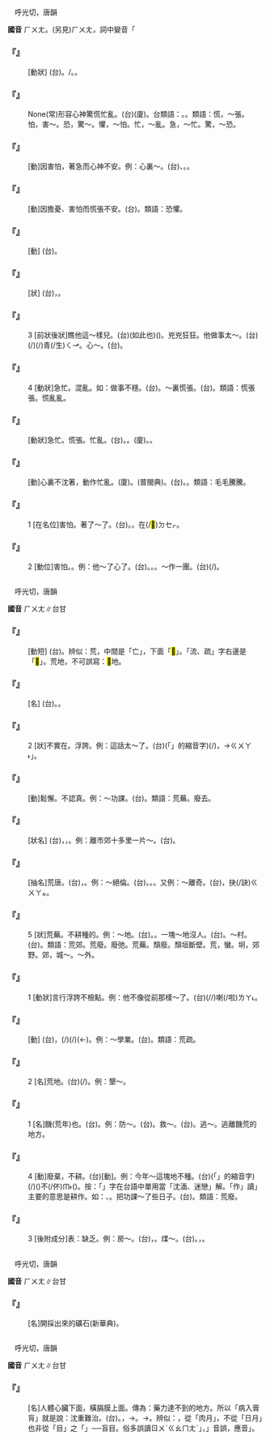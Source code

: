 
=={{ruby|慌|ㄏㄨㄤ}}==

　呼光切，唐韻

'''國音''' <rt>ㄏㄨㄤ</rt>。(另見)<rt>ㄏㄨㄤ</rt>，詞中變音「

    

==='''『{{ruby|慌|ㄏㄨㄤ}}{{ruby|作|ㄗㄨㄛˋ}}{{ruby|一|ㄧˋ}}{{ruby|團|ㄊㄨㄢˊ}}』'''===
: [動狀] (台){{ruby|驚|ㄍㄧㆩ}}{{ruby|<mark>&#xffa42;</mark>|ㄍㄚㆷ}}{{ruby|佝|ㄍㄨ}}{{ruby|佝|ㄍㄨ}}{{ruby|落|ㄌㄜㆷ ͘}}{{ruby|去|·ㄎㄧ˪}}。/{{ruby|<mark>&#xf8fc5;</mark>|ㄎㄨˊ}}{{ruby|<mark>&#xf8fc5;</mark>|ㄎㄨˊ}}{{ruby|落|ㄌㄜㆷ ͘}}{{ruby|去|·ㄎㄧ˪}}。{{ruby|<mark>&#xf95d5;</mark>|ㄎㄧㄨˊ}}{{ruby|<mark>&#xf95d5;</mark>|ㄎㄧㄨˊ}}{{ruby|<mark>&#xf95d5;</mark>|ㄎㄧㄨˊ}}。
    

==='''『{{ruby|心|ㄒㄧㄣ}}{{ruby|慌|ㄏㄨㄤ}}{{ruby|意|ㄧˋ}}{{ruby|亂|ㄌㄨㄢˋ}}』'''===
: None(常)形容心神驚慌忙亂。(台)(廈){{ruby|驚|ㄍㄧㆩ}}{{ruby|驚|ㄍㄧㆩ}}{{ruby|惶|ㄏㄧㆩˊ}}{{ruby|惶|ㄏㄧㆩˊ}}。台類語：{{ruby|懂|ㄉㄤˋ}}{{ruby|懂|ㄉㄤˋ}}{{ruby|嚇|ㄏㄧㆩㆷ}}{{ruby|嚇|ㄏㄧㆩㆷ}}。{{ruby|心|ㄒㄧㆬ}}{{ruby|神|ㄒㄧㄣˊ}}{{ruby|<mark>&#xffa45;</mark>|ㆠㆤ˫}}{{ruby|/|ㆠㄨㆤ˫}}{{ruby|定|ㄉㄧㆩ˫}}。類語：慌，～張。怕，害～。恐，驚～。懼，～怕。忙，～亂。急，～忙。驚，～恐。
    

==='''『{{ruby|發|ㄈㄚ}}{{ruby|慌|ㄏㄨㄤ}}』'''===
: [動]因害怕，著急而心神不安。例：心裏～。(台){{ruby|起|ㄎㄧˋ}}{{ruby|著|ㄉㄧㄜㆷ ͘}}{{ruby|急|ㄍㄧㆵ}}、{{ruby|起|ㄎㄧˋ}}{{ruby|驚|ㄍㄧㆩ}}。{{ruby|驚|ㄍㄧㆩ}}{{ruby|惶|ㄏㄧㆩˊ}}。
    

==='''『{{ruby|恐|ㄎㄨㄥˇ}}{{ruby|慌|ㄏㄨㄤ}}』'''===
: [動]因擔憂、害怕而慌張不安。(台){{ruby|恐|ㄎㄧㆲˋ}}{{ruby|惶|ㄏㄧㆩˊ}}{{ruby|/|ㄏㆲˊ}}。類語：恐懼。
    

==='''『{{ruby|驚|ㄐㄧㄥ}}{{ruby|慌|ㄏㄨㄤ}}』'''===
: [動] (台){{ruby|驚|ㄍㄧㆩ}}{{ruby|惶|ㄏㄧㆩˊ}}。
    

==='''『{{ruby|慌|ㄏㄨㄤ}}{{ruby|裏|·ㄌㄧˇ}}{{ruby|慌|ㄏㄨㄤ}}{{ruby|張|ㄓㄤ}}』'''===
: [狀] (台){{ruby|驚|ㄍㄧㆩ}}{{ruby|驚|ㄍㄧㆩ}}{{ruby|惶|ㄏㄧㆩˊ}}{{ruby|惶|ㄏㄧㆩˊ}}，{{ruby|兇|ㄏㄧㆲ}}{{ruby|兇|ㄏㄧㆲ}}{{ruby|狂|ㄍㆲˊ}}{{ruby|狂|ㄍㆲˊ}}。
    

==='''『{{ruby|慌|ㄏㄨㄤ}}』'''===
:3  [前狀後狀]瞧他這～樣兒。(台){{ruby|看|ㄎㄨㆩ˪}}{{ruby|伊|ㄧ}}{{ruby|呰|ㄐㄧㄚㆷ}}(如此也){{ruby|恁|ㄌㄧㄣ˪}}{{ruby|青|ㄘㆥ}}{{ruby|/|ㄑㆪ}}{{ruby|狂|ㄍㆲˊ}}({{ruby|丌|ㆤ}}{{ruby|款|ㄎㄨㄢˋ}})。兇兇狂狂。他做事太～。(台){{ruby|伊|ㄧ}}{{ruby|做|ㄗㄨㆤ˪}}{{ruby|/|ㄗㄜ˪}}{{ruby|載|ㄉㄞ˫}}(/{{ruby|戴|ㄉㄞ˪}}){{ruby|事|ㄐㄧ˪}}(/{{ruby|事|ㄉㄞ˫}}{{ruby|情|ㄐㄧ˪}}){{ruby|傷|ㄒㄧㆫ}}{{ruby|/|ㄒㄧㆧ}}青(/生)<rt>ㄑㆪ</rt>{{ruby|/|ㄘㆥ}}{{ruby|狂|ㄍㆲˊ}}。心～。(台){{ruby|驚|ㄍㄧㆩ}}{{ruby|心|ㄒㄧㆬ}}。
    

==='''『{{ruby|慌|ㄏㄨㄤ}}』'''===
:4  [動狀]急忙。混亂。如：做事不穩。(台){{ruby|懂|ㄉㄤˋ}}{{ruby|懂|ㄉㄤˋ}}{{ruby|嚇|ㄏㄧㆩㆷ}}{{ruby|嚇|ㄏㄧㆩㆷ}}。～裏慌張。(台){{ruby|兇|ㄏㄧㆲ}}{{ruby|兇|ㄏㄧㆲ}}{{ruby|狂|ㄍㆲˊ}}{{ruby|狂|ㄍㆲˊ}}。類語：慌張張。慌亂亂。
    

==='''『{{ruby|慌|ㄏㄨㄤ}}{{ruby|忙|ㄇㄤˊ}}』'''===
: [動狀]急忙。慌張。忙亂。(台){{ruby|趕|ㄍㄨㆩˋ}}{{ruby|緊|ㄍㄧㄣˋ}}。{{ruby|驚|ㄍㄧㆩ}}{{ruby|驚|ㄍㄧㆩ}}{{ruby|惶|ㄏㄧㆩˊ}}{{ruby|惶|ㄏㄧㆩˊ}}。(廈){{ruby|緊|ㄍㄧㄣˋ}}{{ruby|狂|ㄍㆲˊ}}。{{ruby|趕|ㄍㄨㆩˋ}}{{ruby|狂|ㄍㆲˊ}}。
    

==='''『{{ruby|慌|ㄏㄨㄤ}}{{ruby|張|ㄓㄤ}}』'''===
: [動]心裏不沈著，動作忙亂。(廈){{ruby|青|ㄘㆥ}}{{ruby|/|ㄑㆪ}}{{ruby|狂|ㄍㆲˊ}}。(普閩典){{ruby|青|ㄘㆥ}}{{ruby|/|ㄑㆪ}}{{ruby|踖|ㄗㄜㆷ ͘}}。(台){{ruby|兇|ㄏㄧㆲ}}{{ruby|兇|ㄏㄧㆲ}}{{ruby|狂|ㄍㆲˊ}}{{ruby|狂|ㄍㆲˊ}}。{{ruby|青|ㄘㆥ}}{{ruby|/|ㄑㆪ}}{{ruby|狂|ㄍㆲˊ}}{{ruby|踖|ㄗㄜㆷ ͘}}。類語：毛毛騰騰。
    

==='''『{{ruby|慌|ㄏㄨㄤ}}』'''===
:1  [在名位]害怕。著了～了。(台){{ruby|著|ㄉㄧㄜㆷ ͘}}{{ruby|驚|ㄍㄧㆩ}}。{{ruby|起|ㄎㄧˋ}}{{ruby|著|ㄉㄧㄜㆷ ͘}}{{ruby|急|ㄍㄧㆵ}}。在(/<mark>&#xf9549;</mark>)<rt>ㄉㆤㆷ</rt>{{ruby|著|ㄉㄧㄜㆷ ͘}}{{ruby|急|ㄍㄧㆵ}}。
    

==='''『{{ruby|慌|ㄏㄨㄤ}}』'''===
:2  [動位]害怕。{{ruby|著|ㄓㄠ}}{{ruby|急|ㄐㄧˊ}}。例：他～了心了。(台){{ruby|伊|ㄧ}}{{ruby|起|ㄎㄧˋ}}{{ruby|驚|ㄍㄧㆩ}}{{ruby|惶|ㄏㄧㆩˊ}}。{{ruby|心|ㄒㄧㆬ}}{{ruby|內|ㄌㄞ˫}}{{ruby|膽|ㄉㆰˋ}}{{ruby|膽|ㄉㆰˋ}}。{{ruby|著|ㄉㄧㄜㆷ}}{{ruby|急|ㄍㄧㆵ}}。～作一團。(台){{ruby|驚|ㄍㄧㆩ}}{{ruby|到|ㄍㄚㆷ}}{{ruby|勼|ㄍㄧㄨ}}{{ruby|勼|ㄍㄧㄨ}}{{ruby|毬|ㄎㄧㄨˊ}}{{ruby|毬|ㄎㄧㄨˊ}}(/{{ruby|<mark>&#xf95d5;</mark>|ㄎㄧㄨˊ}}{{ruby|<mark>&#xf95d5;</mark>|ㄎㄧㄨˊ}})。
    

=={{ruby|荒|ㄏㄨㄤ}}==

　呼光切，唐韻

'''國音''' <rt>ㄏㄨㄤ</rt>∥台甘

    

==='''『{{ruby|逃|ㄊㄠˊ}}{{ruby|荒|ㄏㄨㄤ}}』'''===
: [動短] (台){{ruby|逃|ㄉㄜˊ}}{{ruby|出|ㄘㄨㆵ}}{{ruby|發|ㄏㄨㄚㆵ}}{{ruby|生|ㄒㄧㄥ}}{{ruby|饑|ㄍㄧ}}{{ruby|荒|ㄏㆭ}}{{ruby|丌|ㆤ}}{{ruby|地|ㄉㄨㆤ˫}}{{ruby|/|ㄉㆤ˫}}{{ruby|區|ㄎㄨ}}。辨似：荒，中間是「亡」，下面「<mark>&#xf9a6b;</mark>」。「流、疏」字右邊是「<mark>&#xf9a6c;</mark>」。荒地，不可誤寫：<mark>&#xf9a6d;</mark>地。
    

==='''『{{ruby|荒|ㄏㄨㄤ}}{{ruby|年|ㄋㄧㄢˊ}}』'''===
: [名] (台){{ruby|歹|ㄆㆮˋ}}{{ruby|/|ㄆㄞˋ}}{{ruby|收|ㄒㄧㄨ}}{{ruby|成|ㄒㄧㄥˊ}}。{{ruby|歹|ㄆㆮˋ}}{{ruby|/|ㄆㄞˋ}}{{ruby|年|ㄋㄧˊ}}{{ruby|冬|ㄉㄤ}}。
    

==='''『{{ruby|荒|ㄏㄨㄤ}}{{ruby|唐|ㄊㄤˊ}}』'''===
:2  [狀]不實在。浮誇。例：這話太～了。(台){{ruby|<mark>&#xffb50;</mark>|ㄐㄧㆵ}}(「{{ruby|此|ㄐㄧˋ}}{{ruby|一|ㄐㄧㆵ ͘}}」的縮音字)(/{{ruby|此|ㄐㄧㆵ}}){{ruby|號|ㄏㄜ˫}}{{ruby|話|ㄨㆤ˫}}{{ruby|傷|ㄒㄧㆫ}}{{ruby|/|ㄒㄧㆧ}}{{ruby|譀|ㄏㆰ˪}}，{{ruby|誇|ㄎㄨㄚ}}{{ruby|誇|ㄎㄨㄚ}}→{{ruby|「|ㄍㄨㄚ˫}}<rt>ㄍㄨㄚ˫</rt>」。
    

==='''『{{ruby|荒|ㄏㄨㄤ}}{{ruby|疏|ㄕㄨ}}』'''===
: [動]鬆懈。不認真。例：～功課。(台){{ruby|無|ㆠㄜˊ}}{{ruby|溫|ㄨㄣ}}{{ruby|習|ㄒㄧㆴ ͘}}{{ruby|學|ㄏㄚㆶ ͘}}{{ruby|業|ㆣㄧㄚㆴ ͘}}{{ruby|拋|ㄆㄚ}}{{ruby|荒|ㄏㆭ}}{{ruby|去|ㄎㄧ˪}}。類語：荒蕪。廢去。
    

==='''『{{ruby|荒|ㄏㄨㄤ}}{{ruby|涼|ㄌㄧㄤˊ}}』'''===
: [狀名] (台){{ruby|曠|ㄎㆲ˪}}{{ruby|野|ㄧㄚˋ}}{{ruby|<mark>&#xf90f0;</mark>|ㄌㆲ˪}}{{ruby|<mark>&#xf90f1;</mark>|ㄎㆲ˪}}，{{ruby|無|ㆠㄜˊ}}{{ruby|耕|ㄍㄧㄥ}}{{ruby|作|ㄗㄜㆷ}}，{{ruby|無|ㆠㄜˊ}}{{ruby|人|ㄌㄤˊ}}{{ruby|企|ㄎㄧㄚ˫}}{{ruby|起|ㄎㄧˋ}}{{ruby|丌|ㆤ}}{{ruby|景|ㄍㄧㄥˋ}}{{ruby|況|ㄏㆲˋ}}。例：離市郊十多里一片～。(台){{ruby|離|ㄌㄧ˫}}{{ruby|市|ㄑㄧ˫}}{{ruby|郊|ㄍㄠ}}{{ruby|十|ㄗㄚㆴ ͘}}{{ruby|若|ㆣㄨㄚ˫}}{{ruby|里|ㄌㄧˋ}}{{ruby|一|ㄐㄧㆵ ͘}}{{ruby|片|ㄆㄧㄢ˪}}{{ruby|曠|ㄎㆲ˪}}{{ruby|野|ㄧㄚˋ}}。
    

==='''『{{ruby|荒|ㄏㄨㄤ}}{{ruby|謬|ㄇㄧㄡˋ}}』'''===
: [抽名]荒唐。(台){{ruby|無|ㆠㄜˊ}}{{ruby|道|ㄉㄜ˫}}{{ruby|理|ㄌㄧˋ}}，{{ruby|亂|ㄌㄨㄢ˫}}{{ruby|來|ㄌㄞˊ}}。例：～絕倫。(台){{ruby|非|ㄏㄨㄧ}}{{ruby|常|ㄒㄧㆲˊ}}{{ruby|丌|ㆤ}}{{ruby|無|ㆠㄨˊ}}{{ruby|著|ㄉㄧㆦㆶ ͘}}。{{ruby|無|ㆠㄜˊ}}{{ruby|道|ㄉㄜ˫}}{{ruby|無|ㆠㄜˊ}}{{ruby|理|ㄌㄧˋ}}。{{ruby|講|ㄍㆲˋ}}{{ruby|→|ㄍㆲ}}{{ruby|話|ㄨㆤ˫}}{{ruby|行|ㄏㄧㄥˊ}}{{ruby|動|ㄉㆲ˫}}{{ruby|攏|ㄌㆲˋ}}{{ruby|真|ㄐㄧㄣ}}{{ruby|亂|ㄌㄨㄢ˫}}{{ruby|來|ㄌㄞˊ}}。又例：～離奇。(台){{ruby|無|ㆠㄜˊ}}{{ruby|影|ㄧㆩˋ}}{{ruby|無|ㆠㄜˊ}}{{ruby|跡|ㄐㄧㄚㆷ}}，{{ruby|白|ㄅㆤㆷ ͘}}{{ruby|賊|ㄘㄚㆵ ͘}}{{ruby|白|ㄅㆤㆷ ͘}}抉(/訣)<rt>ㄍㄨㄚㆵ</rt>。
    

==='''『{{ruby|荒|ㄏㄨㄤ}}』'''===
:5  [狀]荒蕪。不耕種的。例：～地。(台){{ruby|無|ㆠㄜˊ}}{{ruby|種|ㄐㄧㄥ˪}}{{ruby|作|ㄗㄜㆷ}}{{ruby|丌|ㆤ}}{{ruby|土|ㄊㆦˋ}}{{ruby|地|ㄉㄨㆤ˫}}{{ruby|/|ㄉㆤ˫}}。{{ruby|拋|ㄆㄚ}}{{ruby|荒|ㄏㆭ}}{{ruby|丌|ㆤ}}{{ruby|地|ㄉㄨㆤ˫}}{{ruby|/|ㄉㆤ˫}}。一塊～地沒人{{ruby|種|ㄓㄨㄥˋ}}。(台){{ruby|有|ㄨ˫}}{{ruby|一|ㄐㄧㆵ ͘}}{{ruby|塊|ㄉㆤ˪}}{{ruby|地|ㄉㄨㆤ˫}}{{ruby|/|ㄉㆤ˫}}{{ruby|放|ㄅㄤ˪}}{{ruby|囥|ㄎㆭ˪}}{{ruby|咧|ㄌㆤ˪}}{{ruby|無|ㆠㄜˊ}}{{ruby|人|ㄌㄤˊ}}{{ruby|種|ㄐㄧㄥ˪}}{{ruby|作|ㄗㄜㆷ}}。～村。(台){{ruby|偏|ㄆㄧㄢ}}{{ruby|僻|ㄆㄧㄚㆷ}}{{ruby|丌|ㄗㄨㄥ}}{{ruby|田|ㄘㄢˊ}}{{ruby|莊|ㄗㆭ}}。類語：荒郊。荒廢。廢弛。荒蕪。頹廢。頹垣斷壁。荒，蠻。坰，郊野。郊，城～。～外。
    

==='''『{{ruby|荒|ㄏㄨㄤ}}{{ruby|唐|ㄊㄤˊ}}』'''===
:1  [動狀]言行浮誇不檢點。例：他不像從前那樣～了。(台){{ruby|伊|ㄧ}}{{ruby|已|ㄧˋ}}{{ruby|經|ㄍㄧㄥ}}{{ruby|無|ㆠㄜˊ}}{{ruby|像|ㄑㄧㆧ˫}}{{ruby|/|ㄑㄧㆫ˫}}{{ruby|舊|ㄍㄨ˫}}{{ruby|底|ㄉㄨㆤˋ}}{{ruby|/|ㄉㆤˋ}}{{ruby|<mark>&#xf9075;</mark>|ㄏㄧㄚㆷ}}{{ruby|恁|ㄌㄧㄣ˪}}{{ruby|放|ㄏㆲ˪}}{{ruby|蕩|ㄉㆲ˫}}(/{{ruby|亂|ㄌㄨㄢ˫}}{{ruby|來|ㄌㄞˊ}}/{{ruby|不|ㆬ˫}}{{ruby|是|ㄒㄧ˫}}{{ruby|款|ㄎㄨㄢˋ}})喇(/啦)<rt>ㄌㄚ˪</rt>。
    

==='''『{{ruby|荒|ㄏㄨㄤ}}{{ruby|廢|ㄈㄟˋ}}』'''===
: [動] (台){{ruby|無|ㆠㄜˊ}}{{ruby|整|ㄐㄧㄥˋ}}{{ruby|理|ㄌㄧˋ}}，{{ruby|應|ㄧㄥ}}{{ruby|該|ㄍㄞ}}{{ruby|做|ㄗㄨㆤ˪}}{{ruby|/|ㄗㄜ˪}}{{ruby|丌|ㆤ}}{{ruby|載|ㄉㄞ˫}}(/{{ruby|戴|ㄉㄞ˪}}){{ruby|事|ㄐㄧ˪}}(/{{ruby|事|ㄉㄞ˫}}{{ruby|情|ㄐㄧ˪}}){{ruby|無|ㆠㄜˊ}}{{ruby|照|ㄐㄧㄠ˪}}{{ruby|起|ㄎㄧˋ}}{{ruby|工|ㄍㄤ}}(←{{ruby|紀|ㄍㄧˋ}}{{ruby|綱|ㄍㄤ}}){{ruby|做|ㄗㄨㆤ˪}}{{ruby|/|ㄗㄜ˪}}。例：～學業。(台){{ruby|無|ㆠㄜˊ}}{{ruby|認|ㆢㄧㄣ˫}}{{ruby|/|ㄌㄧㄣ˫}}{{ruby|真|ㄐㄧㄣ}}{{ruby|讀|ㄊㄚㆶ ͘}}{{ruby|冊|ㄘㆤㆷ}}。類語：荒疏。
    

==='''『{{ruby|荒|ㄏㄨㄤ}}』'''===
:2  [名]荒地。(台){{ruby|猶|ㄧㄠˋ}}{{ruby|未|ㆠㆤ˫}}{{ruby|/|ㆠㄨㆤ˫}}{{ruby|開|ㄎㄞ}}{{ruby|墾|ㄎㄨㄣˋ}}(/{{ruby|拓|ㄊㆦㆶ}}){{ruby|丌|ㆤ}}{{ruby|土|ㄊㆦˋ}}{{ruby|地|ㄉㄨㆤ˫}}{{ruby|/|ㄉㆤ˫}}。例：墾～。
    

==='''『{{ruby|荒|ㄏㄨㄤ}}』'''===
:1  [名]饑(荒年)也。(台){{ruby|饑|ㄍㄧ}}{{ruby|荒|ㄏㆭ}}。例：防～。(台){{ruby|預|ㄧ˫}}{{ruby|/|ㄨ˫}}{{ruby|防|ㄏㆲˊ}}{{ruby|饑|ㄍㄧ}}{{ruby|荒|ㄏㆭ}}。救～。(台){{ruby|救|ㄍㄧㄨ˪}}{{ruby|濟|ㄗㆤˋ}}{{ruby|饑|ㄍㄧ}}{{ruby|荒|ㄏㆭ}}。逃～。逃離饑荒的地方。
    

==='''『{{ruby|荒|ㄏㄨㄤ}}』'''===
:4  [動]廢棄，不耕{{ruby|種|ㄓㄨㄥˋ}}。(台){{ruby|荒|ㄏㆲ}}{{ruby|廢|ㄏㄨㄧ˪}}{{ruby|/|ㄏㄨㆤ˪}}[動]。例：今年～這塊地不種。(台){{ruby|<mark>&#xffb50;</mark>|ㄐㄧㆵ}}(「{{ruby|此|ㄐㄧˋ}}{{ruby|一|ㄐㄧㆵ ͘}}」的縮音字)(/{{ruby|此|ㄐㄧㆵ}}){{ruby|塊|ㄉㆤ˪}}{{ruby|地|ㄉㄨㆤ˫}}{{ruby|/|ㄉㆤ˫}}{{ruby|今|ㄍㄧㄣ}}{{ruby|年|ㄋㄧˊ}}{{ruby|放|ㄅㄤ˪}}{{ruby|囥|ㄎㆭ˪}}{{ruby|咧|ㄌㆤㆷ ͘}}({{ruby|付|ㄏㆦ˫}}{{ruby|伊|ㄧ}}{{ruby|拋|ㄆㄚ}}{{ruby|荒|ㄏㆭ}})不(/伓)<rt>ㆬ˫</rt>({{ruby|種|ㄐㄧㄥ˪}}){{ruby|作|ㄗㄜㆷ}}。按：「{{ruby|荒|ㄏㆲ}}」字在台語中單用當「沈湎、迷戀」解。「作」讀{{ruby|「|ㄗㄜㆷ}}」主要的意思是耕作。如：{{ruby|作|ㄗㄜㆷ}}、{{ruby|種|ㄐㄧㄥ˪}}{{ruby|作|ㄗㄜㆷ}}。把功課～了些日子。(台){{ruby|學|ㄏㄚㆶ ͘}}{{ruby|業|ㆣㄧㄚㆴ ͘}}{{ruby|荒|ㄏㆲ}}{{ruby|廢|ㄏㄨㄧ˪}}{{ruby|有|ㄨ˫}}{{ruby|<mark>&#xf9075;</mark>|ㄏㄧㄚㆷ}}{{ruby|久|·ㄍㄨˋ}}{{ruby|仔|ㄚ}}。類語：荒廢。
    

==='''『{{ruby|荒|ㄏㄨㄤ}}』'''===
:3  [後附成分]表：缺乏。例：房～。(台){{ruby|欠|ㄎㄧㆰ˪}}{{ruby|厝|ㄘㄨ˪}}，{{ruby|稅|ㄙㆤ˪}}{{ruby|/|ㄙㄨㆤ˪}}{{ruby|無|ㆠㄜˊ}}{{ruby|厝|ㄘㄨ˪}}{{ruby|通|ㄊㄤ}}{{ruby|企|ㄎㄧㄚ˫}}。煤～。(台){{ruby|市|ㄑㄧ˫}}{{ruby|面|ㆠㄧㄣ˫}}{{ruby|欠|ㄎㄧㆰ˪}}{{ruby|土|ㄊㆦˊ}}{{ruby|炭|ㄊㄨㆩ˪}}。{{ruby|<mark>&#xffa49;</mark>|ㆠㆤㆷ}}{{ruby|/|ㆠㄨㆤㆷ}}{{ruby|用|ㄧㄥ˫}}{{ruby|/|ㄧㆲ˫}}{{ruby|時|ㄒㄧˊ}}{{ruby|買|ㆠㄨㆤˋ}}{{ruby|/|ㆠㆤˋ}}{{ruby|無|ㆠㄜˊ}}，{{ruby|買|ㆠㄨㆤˋ}}{{ruby|/|ㆠㆤˋ}}{{ruby|<mark>&#xffa45;</mark>|ㆠㆤ˫}}{{ruby|/|ㆠㄨㆤ˫}}{{ruby|著|ㄉㄧㄜㆷ ͘}}。
    

=={{ruby|<mark>&#xf9a6e;</mark>|ㄏㄨㄤ}}==

　呼光切，唐韻

'''國音''' <rt>ㄏㄨㄤ</rt>∥台甘

    

==='''『{{ruby|<mark>&#xf9a6e;</mark>|ㄏㄨㄤ}}』'''===
: [名]開採出來的礦石(新華典)。
    

=={{ruby|肓|ㄏㄨㄤ}}==

　呼光切，唐韻

'''國音''' <rt>ㄏㄨㄤ</rt>∥台甘

    

==='''『{{ruby|肓|ㄏㄨㄤ}}』'''===
: [名]人體心臟下面，橫膈膜上面。傳為：藥力達不到的地方。所以「病入膏肓」就是說：沈重難治。(台){{ruby|病|ㄅㆥ˫}}{{ruby|/|ㄅㆪ˫}}{{ruby|入|ㆢㄧㆴ ͘}}{{ruby|/|ㄌㄧㆴ}}{{ruby|膏|ㄍㄜ}}{{ruby|肓|ㄏㆲ}}。{{ruby|病|ㄅㆥ˫}}{{ruby|/|ㄅㆪ˫}}{{ruby|根|ㄍㄨㄣ}}{{ruby|/|ㄍㄧㄣ}}{{ruby|深|ㄑㄧㆬ}}{{ruby|入|ㆢㄧㆴ ͘}}{{ruby|/|ㄌㄧㆴ}}{{ruby|膏|ㄍㄜ}}{{ruby|肓|ㄏㆲ}}，{{ruby|藥|ㄧㄜㆷ ͘}}{{ruby|效|ㄏㄠ˫}}{{ruby|扑|ㄆㄚㆷ}}{{ruby|<mark>&#xffa45;</mark>|ㆠㆤ˫}}{{ruby|/|ㆠㄨㆤ˫}}{{ruby|到|ㄍㄠ˪}}{{ruby|丌|ㆤ}}{{ruby|所|ㄙㆦˋ}}{{ruby|在|ㄗㄞ˫}}→{{ruby|難|ㄌㄢˊ}}{{ruby|得|ㄉㄧㆵ}}{{ruby|醫|ㄧ}}{{ruby|治|ㄉㄧ˫}}。→{{ruby|病|ㄅㆪ˫}}{{ruby|/|ㄅㆥ˫}}{{ruby|狀|ㄐㄧㆲ˫}}{{ruby|/|ㄗㆲ˫}}{{ruby|真|ㄐㄧㄣ}}{{ruby|嚴|ㆣㄧㆰˊ}}{{ruby|重|ㄉㄧㆲ˫}}。辨似：{{ruby|肓|ㄏㄨㄤ}}，從「肉月」，不從「日月」也非從「目」之「{{ruby|盲|ㄇㄤˊ}}」──盲目。俗多誤讀{{ruby|「|ㄅㄧㄥˋ}}<rt>ㄖㄨˋ</rt><rt>ㄍㄠ</rt><rt>ㄇㄤˊ</rt>」，{{ruby|「|ㄇㄤˊ}}」音誤，應音{{ruby|「|ㄏㄨㄤ}}」。
    
